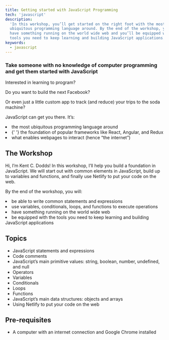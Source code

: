 ```yaml
---
title: Getting started with JavaScript Programming
tech: 'javascript'
description:
  'In this workshop, you’ll get started on the right foot with the most
  ubiquitous programming language around. By the end of the workshop, you’ll
  have something running on the world wide web and you’ll be equipped with the
  tools you need to keep learning and building JavaScript applications.'
keywords:
  - javascript
---
```



### Take someone with no knowledge of computer programming and get them started with JavaScript

Interested in learning to program?

Do you want to build the next Facebook?

Or even just a little custom app to track (and reduce) your trips to the soda
machine?

JavaScript can get you there. It’s:

<List>
  <Li check>the most ubiquitous programming language around</Li>
  <Li check>
    {' '}
    the foundation of popular frameworks like React, Angular, and Redux
  </Li>
  <Li check> what enables webpages to interact (hence “the internet”)</Li>
</List>

## The Workshop

Hi, I’m Kent C. Dodds! In this workshop, I’ll help you build a foundation in
JavaScript. We will start out with common elements in JavaScript, build up to
variables and functions, and finally use Netlify to put your code on the web.

By the end of the workshop, you will:

<List>
  <Li check>be able to write common statements and expressions</Li>
  <Li check>
    use variables, conditionals, loops, and functions to execute operations
  </Li>
  <Li check>have something running on the world wide web</Li>
  <Li check>
    be equipped with the tools you need to keep learning and building JavaScript
    applications
  </Li>
</List>

## Topics

- JavaScript statements and expressions
- Code comments
- JavaScript’s main primitive values: string, boolean, number, undefined, and
  null
- Operators
- Variables
- Conditionals
- Loops
- Functions
- JavaScript’s main data structures: objects and arrays
- Using Netlify to put your code on the web

## Pre-requisites

- A computer with an internet connection and Google Chrome installed
